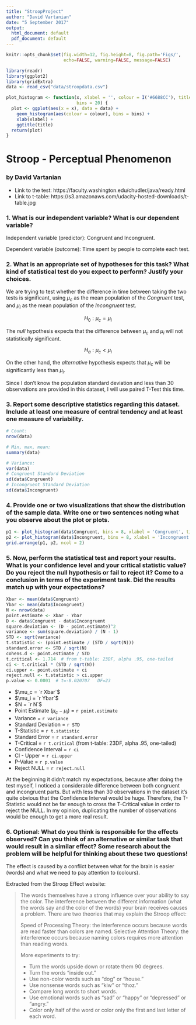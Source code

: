 ```yaml
---
title: "StroopProject"
author: "David Vartanian"
date: "5 September 2017"
output:
  html_document: default
  pdf_document: default
---
```


```r
knitr::opts_chunk$set(fig.width=12, fig.height=8, fig.path='Figs/',
                      echo=FALSE, warning=FALSE, message=FALSE)
```
```r
library(readr)
library(ggplot2)
library(gridExtra)
data <- read_csv("data/stroopdata.csv")
```

```r
plot_histogram <- function(x, xlabel = '', colour = I('#6688CC'), title = '', 
                           bins = 20) {
  plot <- ggplot(aes(x = x), data = data) +
    geom_histogram(aes(colour = colour), bins = bins) +
    xlab(xlabel) +
    ggtitle(title)
  return(plot)
}
```

# Stroop - Perceptual Phenomenon
### by David Vartanian

* Link to the test: https://faculty.washington.edu/chudler/java/ready.html
* Link to t-table: https://s3.amazonaws.com/udacity-hosted-downloads/t-table.jpg

### 1. What is our independent variable? What is our dependent variable?

Independent variable (predictor): Congruent and Incongruent.

Dependent variable (outcome): Time spent by people to complete each test.

### 2. What is an appropriate set of hypotheses for this task? What kind of statistical test do you expect to perform? Justify your choices.
We are trying to test whether the difference in time between taking the two 
tests is significant, using $\mu_c$ as the mean population of the *Congruent* 
test, and $\mu_i$ as the mean population of the *Incongruent* test.

$$H_0: \mu_c = \mu_i$$

The *null* hypothesis expects that the difference between $\mu_c$ and $\mu_i$
will not statistically significant.

$$H_a: \mu_c < \mu_i$$

On the other hand, the *alternative* hypothesis expects that $\mu_c$ will be 
significantly less than $\mu_i$.

Since I don't know the population standard deviation and less than 30 
observations are provided in this dataset, I will use paired T-Test this time.

### 3. Report some descriptive statistics regarding this dataset. Include at least one measure of central tendency and at least one measure of variability.

```r
# Count:
nrow(data)
```

```r
# Min, max, mean:
summary(data)
```

```r
# Variance:
var(data)
# Congruent Standard Deviation
sd(data$Congruent)
# Incongruent Standard Deviation
sd(data$Incongruent)
```

### 4. Provide one or two visualizations that show the distribution of the sample data. Write one or two sentences noting what you observe about the plot or plots.

```r
p1 <- plot_histogram(data$Congruent, bins = 8, xlabel = 'Congruent', title = 'Congruent Distribution')
p2 <- plot_histogram(data$Incongruent, bins = 8, xlabel = 'Incongruent', title = 'Incongruent Distribution')
grid.arrange(p1, p2, ncol = 2)
```

### 5. Now, perform the statistical test and report your results. What is your confidence level and your critical statistic value? Do you reject the null hypothesis or fail to reject it? Come to a conclusion in terms of the experiment task. Did the results match up with your expectations?

```r
Xbar <- mean(data$Congruent)
Ybar <- mean(data$Incongruent)
N <- nrow(data)
point.estimate <- Xbar - Ybar
D <- data$Congruent - data$Incongruent
square.deviation <- (D - point.estimate)^2
variance <- sum(square.deviation) / (N - 1)
STD <- sqrt(variance)
t.statistic <- (point.estimate / (STD / sqrt(N)))
standard.error <- STD / sqrt(N)
cohens.d <- point.estimate / STD
t.critical <- 1.714  # from t-table: 23DF, alpha .95, one-tailed
ci <- t.critical * (STD / sqrt(N))
ci.upper <- point.estimate + ci
reject.null <- t.statistic > ci.upper
p.value <- 0.0001  # t=-8.020707   DF=23
```

* $\mu_c = `r Xbar`$
* $\mu_i = `r Ybar`$
* $N = `r N`$
* Point Estimate ($\mu_c - \mu_i$) = `r point.estimate`
* Variance = `r variance`
* Standard Deviation = `r STD`
* T-Statistic = `r t.statistic`
* Standard Error = `r standard.error`
* T-Critical = `r t.critical` (from t-table: 23DF, alpha .95, one-tailed)
* Confidence Interval = `r ci`
* CI - Upper = `r ci.upper`
* P-Value = `r p.value`
* Reject NULL = `r reject.null`

At the beginning it didn't match my expectations, because after doing the test
myself, I noticed a considerable difference between both congruent and 
incongruent parts. But with less than 30 observations in the dataset it's quite 
obvious that the Confidence Interval would be huge. Therefore, the T-Statistic 
would not be far enough to cross the T-Critical value in order to reject the 
NULL. In my opinion, duplicating the number of observations would be enough to 
get a more real result.

### 6. Optional: What do you think is responsible for the effects observed? Can you think of an alternative or similar task that would result in a similar effect? Some research about the problem will be helpful for thinking about these two questions!

The effect is caused by a conflict between what for the brain is easier (words)
and what we need to pay attention to (colours).

Extracted from the Stroop Effect website:

> The words themselves have a strong influence over your ability to say the 
color. The interference between the different information (what the words say 
and the color of the words) your brain receives causes a problem. There are two 
theories that may explain the Stroop effect:
>
> Speed of Processing Theory: the interference occurs because words are read 
faster than colors are named.
Selective Attention Theory: the interference occurs because naming colors 
requires more attention than reading words.
>
>More experiments to try:
>
>* Turn the words upside down or rotate them 90 degrees.
>* Turn the words "inside out."
>* Use non-color words such as "dog" or "house."
>* Use nonsense words such as "kiw" or "thoz."
>* Compare long words to short words.
>* Use emotional words such as "sad" or "happy" or "depressed" or "angry."
>* Color only half of the word or color only the first and last letter of each 
word.



